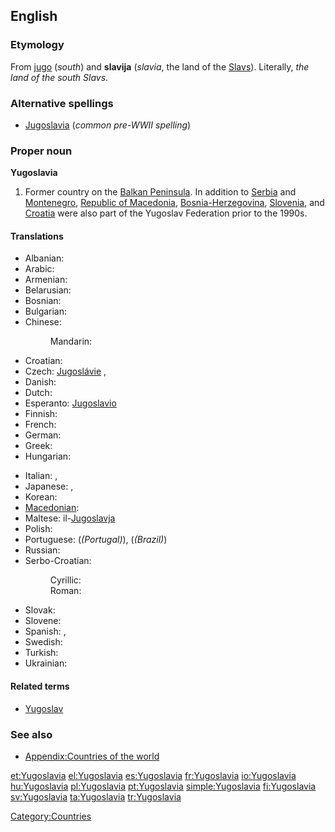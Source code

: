 ==English==
{{wikipedia}}

===Etymology===
From {{etyl|sh|en}} [[jug]]o (''south'') and '''slavija''' (''slavia'', the land of the [[Slav]]s).  Literally, ''the land of the south Slavs''.

===Alternative spellings===
* [[Jugoslavia]] (''common pre-WWII spelling'')

===Proper noun===
'''Yugoslavia'''

# Former country on the [[Balkan Peninsula]]. In addition to [[Serbia]] and [[Montenegro]], [[Macedonia|Republic of Macedonia]], [[Bosnia and Herzegovina|Bosnia-Herzegovina]], [[Slovenia]], and [[Croatia]] were also part of the Yugoslav Federation prior to the 1990s.

====Translations====
{{trans-top|Former country in the Balkans}}
* Albanian: {{t|sq|Jugosllavia|xs=Albanian}}
* Arabic: {{t|ar|يوغوسلافيا|f|tr=yughuslaafiya|sc=Arab}}
* Armenian: {{t-|hy|Հարավսլավիա|tr=Haravslavia}}
* Belarusian: {{t|be|Югаславія|f|tr=Juhaslávija|sc=Cyrl}}
* Bosnian: {{t-|bs|Jugoslavija|f}}
* Bulgarian: {{t|bg|Югославия|f|tr=Jugoslávija|sc=Cyrl}}
* Chinese:
*: Mandarin: {{t|zh|南斯拉夫|tr=Nánsīlāfū|sc=Hani}}
* Croatian: {{t-|hr|Jugoslavija|f|alt=Jugòslāvija}}
* Czech: [[Jugoslávie#Czech|Jugoslávie]] {{f}}, {{t|cs|Jugoslávie|f}}
* Danish: {{t-|da|Jugoslavien}}
* Dutch: {{t-|nl|Joegoslavië}}
* Esperanto: [[Jugoslavio]]
* Finnish: {{t+|fi|Jugoslavia}}
* French: {{t+|fr|Yougoslavie|f}}
* German: {{t-|de|Jugoslavien|n}}
* Greek: {{t|el|Γιουγκοσλαβία|f|tr=Yiougkoslavía|sc=Grek}}
* Hungarian: {{t+|hu|Jugoszlávia}}
{{trans-mid}}
* Italian: {{t-|it|Jugoslavia}}, {{t-|it|Iugoslavia|f}}
* Japanese: {{t-|ja|ユーゴスラビア|tr=Yūgosurabia}}, {{t-|ja|ユーゴスラヴィア|tr=Yūgosuravia}}
* Korean: {{t|ko|유고슬라비아|tr=Yugoseullabia|sc=Kore}}
* [[Macedonian]]: {{t+|mk|Југославија|f|tr=Jugoslávija}}
* Maltese: il-[[Jugoslavja]]
* Polish: {{t+|pl|Jugosławia|f}}
* Portuguese: {{t|pt|Jugoslávia|f}} (''(Portugal)''), {{t|pt|Iugoslávia|f}} (''(Brazil)'')
* Russian: {{t+|ru|Югославия|f|tr=Jugoslávija}}
* Serbo-Croatian:
*: Cyrillic: {{t|sh|Југославија|f|alt=Југо̀сла̄вија}}
*: Roman: {{t|sh|Jugoslavija|f|alt=Jugòslāvija}}
* Slovak: {{t|sk|Juhoslávie|f}}
* Slovene: {{t+|sl|Jugoslavija|f}}
* Spanish: {{t|es|Yugoslavia|f}}, {{t|es|Yugoeslavia|f}}
* Swedish: {{t+|sv|Jugoslavien}}
* Turkish: {{t-|tr|Yugoslavya}}
* Ukrainian: {{t|uk|Югославія|f|tr=Juhoslávija|sc=Cyrl}}
{{trans-bottom}}

====Related terms====
* [[Yugoslav]]

===See also===
* [[Appendix:Countries of the world]]

[[Category:Countries]]

[[et:Yugoslavia]]
[[el:Yugoslavia]]
[[es:Yugoslavia]]
[[fr:Yugoslavia]]
[[io:Yugoslavia]]
[[hu:Yugoslavia]]
[[pl:Yugoslavia]]
[[pt:Yugoslavia]]
[[simple:Yugoslavia]]
[[fi:Yugoslavia]]
[[sv:Yugoslavia]]
[[ta:Yugoslavia]]
[[tr:Yugoslavia]]